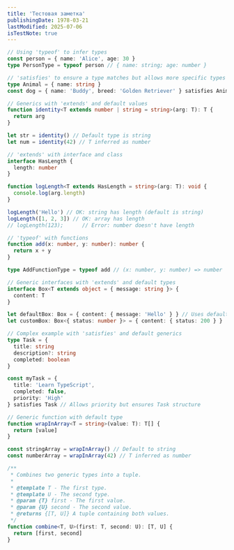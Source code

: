 ```yaml
---
title: 'Тестовая заметка'
publishingDate: 1978-03-21
lastModified: 2025-07-06
isTestNote: true
---
```


```ts
// Using 'typeof' to infer types
const person = { name: 'Alice', age: 30 }
type PersonType = typeof person // { name: string; age: number }

// 'satisfies' to ensure a type matches but allows more specific types
type Animal = { name: string }
const dog = { name: 'Buddy', breed: 'Golden Retriever' } satisfies Animal

// Generics with 'extends' and default values
function identity<T extends number | string = string>(arg: T): T {
  return arg
}

let str = identity() // Default type is string
let num = identity(42) // T inferred as number

// 'extends' with interface and class
interface HasLength {
  length: number
}

function logLength<T extends HasLength = string>(arg: T): void {
  console.log(arg.length)
}

logLength('Hello') // OK: string has length (default is string)
logLength([1, 2, 3]) // OK: array has length
// logLength(123);      // Error: number doesn't have length

// 'typeof' with functions
function add(x: number, y: number): number {
  return x + y
}

type AddFunctionType = typeof add // (x: number, y: number) => number

// Generic interfaces with 'extends' and default types
interface Box<T extends object = { message: string }> {
  content: T
}

let defaultBox: Box = { content: { message: 'Hello' } } // Uses default type
let customBox: Box<{ status: number }> = { content: { status: 200 } }

// Complex example with 'satisfies' and default generics
type Task = {
  title: string
  description?: string
  completed: boolean
}

const myTask = {
  title: 'Learn TypeScript',
  completed: false,
  priority: 'High'
} satisfies Task // Allows priority but ensures Task structure

// Generic function with default type
function wrapInArray<T = string>(value: T): T[] {
  return [value]
}

const stringArray = wrapInArray() // Default to string
const numberArray = wrapInArray(42) // T inferred as number

/**
 * Combines two generic types into a tuple.
 *
 * @template T - The first type.
 * @template U - The second type.
 * @param {T} first - The first value.
 * @param {U} second - The second value.
 * @returns {[T, U]} A tuple containing both values.
 */
function combine<T, U>(first: T, second: U): [T, U] {
  return [first, second]
}
```
